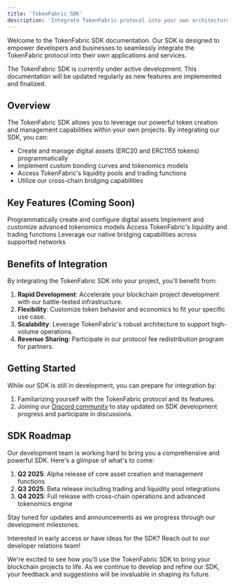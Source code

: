 ```yaml
---
title: 'TokenFabric SDK'
description: 'Integrate TokenFabric protocol into your own architecture'
---
```


Welcome to the TokenFabric SDK documentation. Our SDK is designed to empower developers and businesses to seamlessly integrate the TokenFabric protocol into their own applications and services.

<Note>
  The TokenFabric SDK is currently under active development. This documentation will be updated regularly as new features are implemented and finalized.
</Note>

## Overview

The TokenFabric SDK allows you to leverage our powerful token creation and management capabilities within your own projects. By integrating our SDK, you can:

- Create and manage digital assets (ERC20 and ERC1155 tokens) programmatically
- Implement custom bonding curves and tokenomics models
- Access TokenFabric's liquidity pools and trading functions
- Utilize our cross-chain bridging capabilities

## Key Features (Coming Soon)

<CardGroup cols={2}>
  <Card title="Asset Creation API" icon="coins">
    Programmatically create and configure digital assets
  </Card>
  <Card title="Tokenomics Engine" icon="gears">
    Implement and customize advanced tokenomics models
  </Card>
  <Card title="Trading Integration" icon="chart-line">
    Access TokenFabric's liquidity and trading functions
  </Card>
  <Card title="Cross-Chain Operations" icon="bridge">
    Leverage our native bridging capabilities across supported networks
  </Card>
</CardGroup>

## Benefits of Integration

By integrating the TokenFabric SDK into your project, you'll benefit from:

1. **Rapid Development**: Accelerate your blockchain project development with our battle-tested infrastructure.
2. **Flexibility**: Customize token behavior and economics to fit your specific use case.
3. **Scalability**: Leverage TokenFabric's robust architecture to support high-volume operations.
4. **Revenue Sharing**: Participate in our protocol fee redistribution program for partners.

## Getting Started

While our SDK is still in development, you can prepare for integration by:

1. Familiarizing yourself with the TokenFabric protocol and its features.
2. Joining our [Discord community](https://discord.gg/yn4wdufRCs) to stay updated on SDK development progress and participate in discussions.

## SDK Roadmap

Our development team is working hard to bring you a comprehensive and powerful SDK. Here's a glimpse of what's to come:

1. **Q2 2025**: Alpha release of core asset creation and management functions
2. **Q3 2025**: Beta release including trading and liquidity pool integrations
3. **Q4 2025**: Full release with cross-chain operations and advanced tokenomics engine

Stay tuned for updates and announcements as we progress through our development milestones.

<Card title="Join Our Developer Program" icon="code" href="mailto:contact@tokenfabric.xyz">
  Interested in early access or have ideas for the SDK? Reach out to our developer relations team!
</Card>

We're excited to see how you'll use the TokenFabric SDK to bring your blockchain projects to life. As we continue to develop and refine our SDK, your feedback and suggestions will be invaluable in shaping its future.